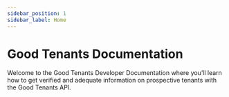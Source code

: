 ```yaml
---
sidebar_position: 1
sidebar_label: Home
---
```



# Good Tenants Documentation

Welcome to the Good Tenants Developer Documentation where you’ll learn how to get verified and adequate information on prospective tenants with the Good Tenants API.

<!-- ## Quick Start

Get started by **creating a new site**. -->

<QuickStartSection title="Quick Start"></QuickStartSection>
